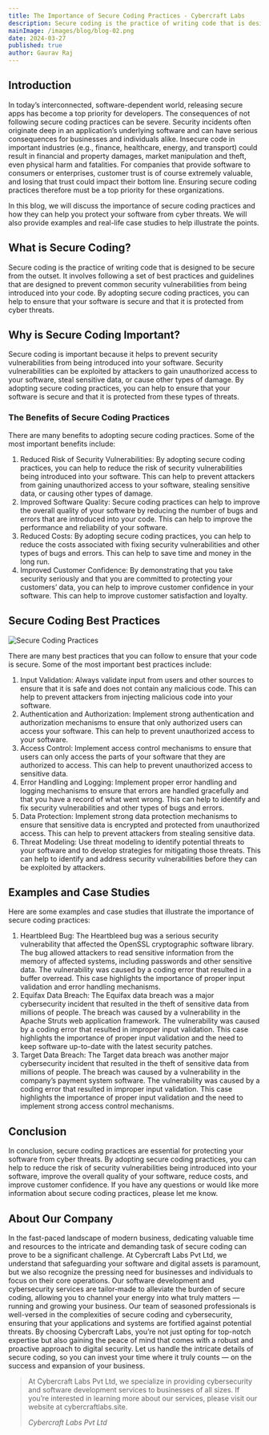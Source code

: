 ```yaml
---
title: The Importance of Secure Coding Practices - Cybercraft Labs
description: Secure coding is the practice of writing code that is designed to be secure from the outset. It involves following a set of best practices and guidelines that are designed to prevent common security vulnerabilities from being introduced into your code.
mainImage: /images/blog/blog-02.png
date: 2024-03-27
published: true
author: Gaurav Raj
---
```


## Introduction

In today’s interconnected, software-dependent world, releasing secure apps has become a top priority for developers. The consequences of not following secure coding practices can be severe. Security incidents often originate deep in an application’s underlying software and can have serious consequences for businesses and individuals alike. Insecure code in important industries (e.g., finance, healthcare, energy, and transport) could result in financial and property damages, market manipulation and theft, even physical harm and fatalities. For companies that provide software to consumers or enterprises, customer trust is of course extremely valuable, and losing that trust could impact their bottom line. Ensuring secure coding practices therefore must be a top priority for these organizations.

In this blog, we will discuss the importance of secure coding practices and how they can help you protect your software from cyber threats. We will also provide examples and real-life case studies to help illustrate the points.

## What is Secure Coding?

Secure coding is the practice of writing code that is designed to be secure from the outset. It involves following a set of best practices and guidelines that are designed to prevent common security vulnerabilities from being introduced into your code. By adopting secure coding practices, you can help to ensure that your software is secure and that it is protected from cyber threats.

## Why is Secure Coding Important?

Secure coding is important because it helps to prevent security vulnerabilities from being introduced into your software. Security vulnerabilities can be exploited by attackers to gain unauthorized access to your software, steal sensitive data, or cause other types of damage. By adopting secure coding practices, you can help to ensure that your software is secure and that it is protected from these types of threats.

### The Benefits of Secure Coding Practices

There are many benefits to adopting secure coding practices. Some of the most important benefits include:

1. Reduced Risk of Security Vulnerabilities: By adopting secure coding practices, you can help to reduce the risk of security vulnerabilities being introduced into your software. This can help to prevent attackers from gaining unauthorized access to your software, stealing sensitive data, or causing other types of damage.
2. Improved Software Quality: Secure coding practices can help to improve the overall quality of your software by reducing the number of bugs and errors that are introduced into your code. This can help to improve the performance and reliability of your software.
3. Reduced Costs: By adopting secure coding practices, you can help to reduce the costs associated with fixing security vulnerabilities and other types of bugs and errors. This can help to save time and money in the long run.
4. Improved Customer Confidence: By demonstrating that you take security seriously and that you are committed to protecting your customers’ data, you can help to improve customer confidence in your software. This can help to improve customer satisfaction and loyalty.

## Secure Coding Best Practices

![Secure Coding Practices](https://miro.medium.com/v2/resize:fit:1100/format:webp/1*1FJgbl068-07kuOXjmyjTw.jpeg)

There are many best practices that you can follow to ensure that your code is secure. Some of the most important best practices include:

1. Input Validation: Always validate input from users and other sources to ensure that it is safe and does not contain any malicious code. This can help to prevent attackers from injecting malicious code into your software.
2. Authentication and Authorization: Implement strong authentication and authorization mechanisms to ensure that only authorized users can access your software. This can help to prevent unauthorized access to your software.
3. Access Control: Implement access control mechanisms to ensure that users can only access the parts of your software that they are authorized to access. This can help to prevent unauthorized access to sensitive data.
4. Error Handling and Logging: Implement proper error handling and logging mechanisms to ensure that errors are handled gracefully and that you have a record of what went wrong. This can help to identify and fix security vulnerabilities and other types of bugs and errors.
5. Data Protection: Implement strong data protection mechanisms to ensure that sensitive data is encrypted and protected from unauthorized access. This can help to prevent attackers from stealing sensitive data.
6. Threat Modeling: Use threat modeling to identify potential threats to your software and to develop strategies for mitigating those threats. This can help to identify and address security vulnerabilities before they can be exploited by attackers.

## Examples and Case Studies

Here are some examples and case studies that illustrate the importance of secure coding practices:

1. Heartbleed Bug: The Heartbleed bug was a serious security vulnerability that affected the OpenSSL cryptographic software library. The bug allowed attackers to read sensitive information from the memory of affected systems, including passwords and other sensitive data. The vulnerability was caused by a coding error that resulted in a buffer overread. This case highlights the importance of proper input validation and error handling mechanisms.
2. Equifax Data Breach: The Equifax data breach was a major cybersecurity incident that resulted in the theft of sensitive data from millions of people. The breach was caused by a vulnerability in the Apache Struts web application framework. The vulnerability was caused by a coding error that resulted in improper input validation. This case highlights the importance of proper input validation and the need to keep software up-to-date with the latest security patches.
3. Target Data Breach: The Target data breach was another major cybersecurity incident that resulted in the theft of sensitive data from millions of people. The breach was caused by a vulnerability in the company’s payment system software. The vulnerability was caused by a coding error that resulted in improper input validation. This case highlights the importance of proper input validation and the need to implement strong access control mechanisms.

## Conclusion

In conclusion, secure coding practices are essential for protecting your software from cyber threats. By adopting secure coding practices, you can help to reduce the risk of security vulnerabilities being introduced into your software, improve the overall quality of your software, reduce costs, and improve customer confidence. If you have any questions or would like more information about secure coding practices, please let me know.

## About Our Company

In the fast-paced landscape of modern business, dedicating valuable time and resources to the intricate and demanding task of secure coding can prove to be a significant challenge. At Cybercraft Labs Pvt Ltd, we understand that safeguarding your software and digital assets is paramount, but we also recognize the pressing need for businesses and individuals to focus on their core operations. Our software development and cybersecurity services are tailor-made to alleviate the burden of secure coding, allowing you to channel your energy into what truly matters — running and growing your business. Our team of seasoned professionals is well-versed in the complexities of secure coding and cybersecurity, ensuring that your applications and systems are fortified against potential threats. By choosing Cybercraft Labs, you’re not just opting for top-notch expertise but also gaining the peace of mind that comes with a robust and proactive approach to digital security. Let us handle the intricate details of secure coding, so you can invest your time where it truly counts — on the success and expansion of your business.

> At Cybercraft Labs Pvt Ltd, we specialize in providing cybersecurity and software development services to businesses of all sizes. If you’re interested in learning more about our services, please visit our website at cybercraftlabs.site.
>
> <cite>Cybercraft Labs Pvt Ltd</cite>
